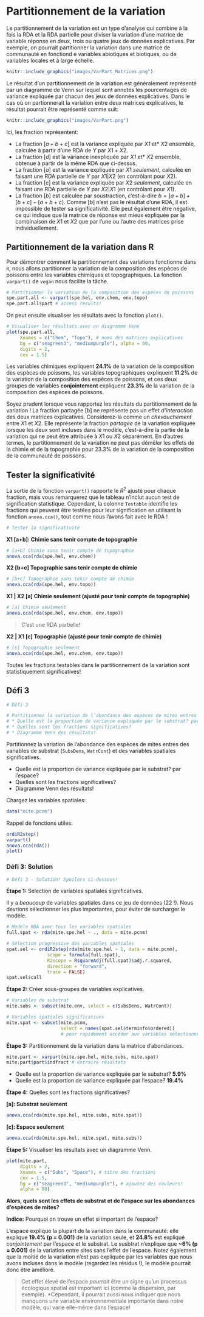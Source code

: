 # Partitionnement de la variation

Le partitionnement de la variation est un type d'analyse qui combine à
la fois la RDA et la RDA partielle pour diviser la variation d'une
matrice de variable réponse en deux, trois ou quatre jeux de données
explicatives. Par exemple, on pourrait partitionner la variation dans une matrice de communauté en fonctiond e variables abiotiques et biotiques, ou de variables locales et à large
échelle.

```r
knitr::include_graphics("images/VarPart_Matrices.png")
```

Le résultat d'un partitionnement de la variation est
généralement représenté par un diagramme de Venn sur lequel sont annotés
les pourcentages de variance expliquée par chacun des jeux de données
explicatives. Dans le cas où on partionnerait la variation entre deux matrices explicatives, le résultat pourrait être représenté comme suit: 

```r
knitr::include_graphics("images/VarPart.png")
```

Ici, les fraction représentent:  

* La fraction $[a + b + c]$ est la variance expliquée par *$X1$ *et* $X2$ ensemble, calculée à partir d'une RDA de $Y$ par $X1 + X2$.  
* La fraction $[d]$ est la variance inexpliquée par *$X1$ *et* $X2$ ensemble, obtenue à partir de la même RDA que ci-dessus.  
* La fraction $[a]$ est la variance expliquée par $X1$ *seulement*, calculée en faisant une RDA partielle de $Y$ par $X1 | X2$ (en contrôlant pour $X2$).    
* La fraction $[c]$ est la variance expliquée par $X2$ *seulement*, calculée en faisant une RDA partielle de $Y$ par $X2 | X1$ (en contrôlant pour $X1$).    
* La fraction $[b]$ est calculée par soustraction, c'est-à-dire $b = [a + b] + [b + c] - [a + b + c].$ Comme $[b]$ n'est pas le résultat d'une RDA, il est impossible de tester sa significativité. Elle peut également être négative, ce qui indique que la matrice de réponse est mieux expliquée par la combinaison de $X1$ et $X2$ que par l'une ou l'autre des matrices prise individuellement.

## Partitionnement de la variation dans R

Pour démontrer comment le partitionnement des variations fonctionne dans `R`, nous allons partitionner la variation de la composition des espèces de poissons entre les variables chimiques et topographiques. La fonction `varpart()` de `vegan` nous facilite la tâche. 

```r
# Partitionner la variation de la composition des espèces de poissons 
spe.part.all <- varpart(spe.hel, env.chem, env.topo)
spe.part.all$part # access results!
```

On peut ensuite visualiser les résultats avec la fonction `plot()`.

```r
# Visualiser les résultats avec un diagramme Venn
plot(spe.part.all,
     Xnames = c("Chem", "Topo"), # noms des matrices explicatives
     bg = c("seagreen3", "mediumpurple"), alpha = 80,
     digits = 2,
     cex = 1.5)
```

Les variables chimiques expliquent **24.1%** de la variation de la composition des espèces de poissons, les variables topographiques expliquent **11.2%** de la variation de la composition des espèces de poissons, et ces deux groupes de variables **conjointement** expliquent **23.3%** de la variation de la composition des espèces de poissons. 

:::explanation
Soyez prudent lorsque vous rapportez les résultats du partitionnement de la variation ! La fraction partagée [b] ne représente pas un effet *d'interaction* des deux matrices explicatives. Considérez-la comme un *chevauchement* entre $X1$ et $X2$. Elle représente la fraction *partagée* de la variation expliquée lorsque les deux sont incluses dans le modèle, c'est-à-dire la partie de la variation qui ne peut être attribuée à $X1$ ou $X2$ séparément. En d'autres termes, le partitionnement de la variation ne peut pas démêler les effets de la chimie et de la topographie pour 23.3% de la variation de la composition de la communauté de poissons.
:::

## Tester la significativité

La sortie de la fonction `varpart()` rapporte le $R^2$ ajusté pour chaque fraction, mais vous remarquerez que le tableau n'inclut aucun test de signification statistique. Cependant, la colonne `Testable` identifie les fractions qui peuvent être testées pour leur signification en utilisant la fonction `anova.cca()`, tout comme nous l'avons fait avec le RDA ! 

```r
# Tester la significativité
```

**X1 [a+b]: Chimie sans tenir compte de topographie**

```r
# [a+b] Chimie sans tenir compte de topographie
anova.cca(rda(spe.hel, env.chem))
```

**X2 [b+c] Topographie sans tenir compte de chimie**
```r
# [b+c] Topographie sans tenir compte de chimie
anova.cca(rda(spe.hel, env.topo))
```

**X1 | X2 [a] Chimie seulement (ajusté pour tenir compte de topographie)**
```r
# [a] Chimie seulement
anova.cca(rda(spe.hel, env.chem, env.topo))
```

> C'est une RDA partielle!

**X2 | X1 [c] Topographie (ajusté pour tenir compte de chimie)**
```r
# [c] Topographie seulement
anova.cca(rda(spe.hel, env.chem, env.topo))
```

Toutes les fractions testables dans le partitionnement de la variation sont statistiquement significatives!

## Défi 3

```r
# Défi 3

# Partitionnez la variation de l’abondance des espèces de mites entres des variables de substrat (`SubsDens`, `WatrCont`) et des variables spatiales significatives.
# * Quelle est la proportion de variance expliquée par le substrat? par l'espace?
# * Quelles sont les fractions significatives?
# * Diagramme Venn des résultats!
```

Partitionnez la variation de l’abondance des espèces de mites entres des variables de substrat (`SubsDens`, `WatrCont`) et des variables spatiales significatives.

* Quelle est la proportion de variance expliquée par le substrat? par l'espace?  
* Quelles sont les fractions significatives?  
* Diagramme Venn des résultats!  

Chargez les variables spatiales:
```r
data("mite.pcnm")
```

Rappel de fonctions utiles:
```r
ordiR2step()
varpart()
anova.cca(rda())
plot()
```

### Défi 3: Solution

```r
# Défi 3 - Solution! Spoilers ci-dessous!
```

**Étape 1:** Sélection de variables spatiales significatives.

Il y a *beaucoup* de variables spatiales dans ce jeu de données (22 !). Nous devrions sélectionner les plus importantes, pour éviter de surcharger le modèle.

```r
# Modèle RDA avec tous les variables spatiales
full.spat <- rda(mite.spe.hel ~ ., data = mite.pcnm)

# Sélection progressive des variables spatiales
spat.sel <- ordiR2step(rda(mite.spe.hel ~ 1, data = mite.pcnm),
               scope = formula(full.spat),
               R2scope = RsquareAdj(full.spat)$adj.r.squared,
               direction = "forward",
               trace = FALSE)
spat.sel$call
```

**Étape 2:** Créer sous-groupes de variables explicatives.

```r
# Variables de substrat
mite.subs <- subset(mite.env, select = c(SubsDens, WatrCont))

# Variables spatiales significatives
mite.spat <- subset(mite.pcnm,
                    select = names(spat.sel$terminfo$ordered))
                    # pour rapidement accèder aux variables sélectionnées
```

**Étape 3:** Partitionnement de la variation dans la matrice d'abondances.

```r
mite.part <- varpart(mite.spe.hel, mite.subs, mite.spat)
mite.part$part$indfract # extraire résultats
```

* Quelle est la proportion de variance expliquée par le substrat? **5.9%**
* Quelle est la proportion de variance expliquée par l'espace? **19.4%**

**Étape 4:** Quelles sont les fractions significatives?

**[a]: Substrat seulement**
```r
anova.cca(rda(mite.spe.hel, mite.subs, mite.spat))
```


**[c]: Espace seulement**
```r
anova.cca(rda(mite.spe.hel, mite.spat, mite.subs))
```

**Étape 5:** Visualiser les résultats avec un diagramme Venn.
```r
plot(mite.part,
     digits = 2,
     Xnames = c("Subs", "Space"), # titre des fractions
     cex = 1.5,
     bg = c("seagreen3", "mediumpurple"), # ajoutez des couleurs!
     alpha = 80)
```

**Alors, quels sont les effets de substrat et de l'espace sur les abondances d'espèces de mites?**

**Indice:** Pourquoi on trouve un effet si important de l'espace?

L'espace explique la plupart de la variation dans la communauté: elle explique **19.4% (p = 0.001)** de la variation seule, et **24.8%** est expliqué *conjointement* par l'espace et le substrat. Le susbtrat n'explique que **~6% (p = 0.001)** de la variation entre sites sans l'effet de l'espace. Notez également que la moitié de la variation n'est pas expliquée par les variables que nous avons incluses dans le modèle (regardez les résidus !), le modèle pourrait donc être amélioré.

> Cet effet élevé de l'espace *pourrait* être un signe qu'un processus écologique spatial est important ici (comme la dispersion, par exemple). *Cependant, il pourrait aussi nous indiquer que nous manquons une variable environnementale importante dans notre modèle, qui varie elle-même dans l'espace!